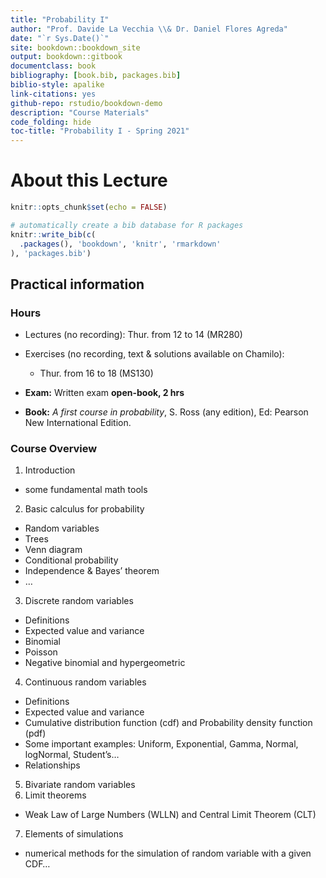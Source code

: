 ```yaml
--- 
title: "Probability I"
author: "Prof. Davide La Vecchia \\& Dr. Daniel Flores Agreda"
date: "`r Sys.Date()`"
site: bookdown::bookdown_site
output: bookdown::gitbook
documentclass: book
bibliography: [book.bib, packages.bib]
biblio-style: apalike
link-citations: yes
github-repo: rstudio/bookdown-demo
description: "Course Materials"
code_folding: hide 
toc-title: "Probability I - Spring 2021"
---
```


# About this Lecture {-}

```r
knitr::opts_chunk$set(echo = FALSE)
```

```r
# automatically create a bib database for R packages
knitr::write_bib(c(
  .packages(), 'bookdown', 'knitr', 'rmarkdown'
), 'packages.bib')
```

## Practical information {-}

### Hours {-}

- Lectures (no recording): Thur. from 12 to 14 (MR280) 

- Exercises (no recording, text \& solutions available on Chamilo):  
  - Thur. from 16 to 18 (MS130) 

- **Exam:**  Written exam **open-book, 2 hrs**

- **Book:** _A first course in probability_, S. Ross (any edition), Ed: Pearson New International Edition.

### Course Overview {-}

1. Introduction 
  - some fundamental math tools 
2. Basic calculus for probability
  - Random variables  
  - Trees
  - Venn diagram
  - Conditional probability 
  - Independence & Bayes' theorem
  - ...
3. Discrete random variables
  - Definitions
  - Expected value and variance
  - Binomial
  - Poisson
  - Negative binomial and hypergeometric
4. Continuous random variables
  - Definitions
  - Expected value and variance
  - Cumulative distribution function (cdf) and Probability density function (pdf)
  - Some important examples: Uniform, Exponential, Gamma, Normal, logNormal, Student's...
  - Relationships
5. Bivariate random variables
6. Limit theorems
  - Weak Law of Large Numbers (WLLN) and Central Limit Theorem (CLT)
7. Elements of simulations 
  - numerical methods for the simulation of random variable with a given CDF...

